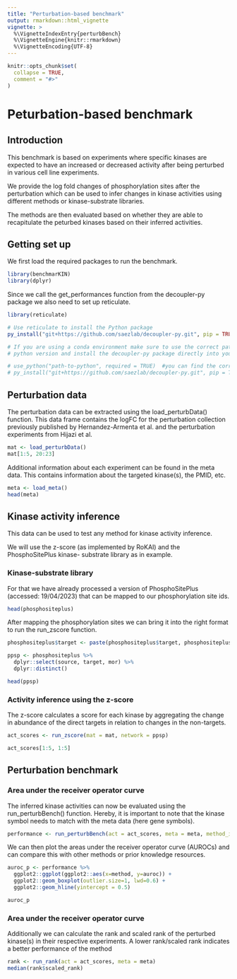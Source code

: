 ```yaml
---
title: "Perturbation-based benchmark"
output: rmarkdown::html_vignette
vignette: >
  %\VignetteIndexEntry{perturbBench}
  %\VignetteEngine{knitr::rmarkdown}
  %\VignetteEncoding{UTF-8}
---
```


```r
knitr::opts_chunk$set(
  collapse = TRUE,
  comment = "#>"
)
```

# Peturbation-based benchmark
## Introduction
This benchmark is based on experiments where specific kinases are expected to 
have an increased or decreased activity after being perturbed in 
various cell line experiments. 

We provide the log fold changes of phosphorylation sites after the perturbation
which can be used to infer changes in kinase activities using different methods
or kinase-substrate libraries. 

The methods are then evaluated based on whether they are able to recapitulate
the peturbed kinases based on their inferred activities. 

## Getting set up
We first load the required packages to run the benchmark.
```r
library(benchmarKIN)
library(dplyr)
```

Since we call the get_performances function from the decoupler-py package
we also need to set up reticulate.

```r
library(reticulate)

# Use reticulate to install the Python package
py_install("git+https://github.com/saezlab/decoupler-py.git", pip = TRUE)

# If you are using a conda environment make sure to use the correct path for your
# python version and install the decoupler-py package directly into your environment

# use_python("path-to-python", required = TRUE)  #you can find the correct path by activating your environment and typing "which python" into the terminal
# py_install("git+https://github.com/saezlab/decoupler-py.git", pip = TRUE, envname = "path-to-environment")
```

## Perturbation data
The perturbation data can be extracted using the load_perturbData() function.
This data frame contains the logFC for the perturbation collection previously
published by Hernandez-Armenta et al. and the perturbation experiments from
Hijazi et al.

```r
mat <- load_perturbData()
mat[1:5, 20:23]
```
Additional information about each experiment can be found in the meta data. This
contains information about the targeted kinase(s), the PMID, etc.

```r
meta <- load_meta()
head(meta)
```
## Kinase activity inference
This data can be used to test any method for kinase activity inference. 

We will use the z-score (as implemented by RoKAI) and the PhosphoSitePlus kinase-
substrate library as in example.

### Kinase-substrate library
For that we have already processed a version of PhosphoSitePlus (accessed: 19/04/2023)
that can be mapped to our phosphorylation site ids.

```r
head(phosphositeplus)
```
After mapping the phosphorylation sites we can bring it into the right format to
run the run_zscore function.

```r
phosphositeplus$target <- paste(phosphositeplus$target, phosphositeplus$target_protein, phosphositeplus$position, sep = "|")

ppsp <- phosphositeplus %>%
  dplyr::select(source, target, mor) %>%
  dplyr::distinct()

head(ppsp)
```

### Activity inference using the z-score 
The z-score calculates a score for each kinase by aggregating the change in
abundance of the direct targets in relation to changes in the non-targets.

```r
act_scores <- run_zscore(mat = mat, network = ppsp)

act_scores[1:5, 1:5]
```
## Perturbation benchmark
### Area under the receiver operator curve
The inferred kinase activities can now be evaluated using the run_perturbBench()
function. Hereby, it is important to note that the kinase symbol needs to match
with the meta data (here gene symbols).

```r
performance <- run_perturbBench(act = act_scores, meta = meta, method_id = "zscore_ppsp")
```

We can then plot the areas under the receiver operator curve (AUROCs) and can 
compare this with other methods or prior knowledge resources.
```r
auroc_p <- performance %>%
  ggplot2::ggplot(ggplot2::aes(x=method, y=auroc)) +
  ggplot2::geom_boxplot(outlier.size=1, lwd=0.6) +
  ggplot2::geom_hline(yintercept = 0.5)

auroc_p
```

### Area under the receiver operator curve
Additionally we can calculate the rank and scaled rank of the perturbed kinase(s)
in their respective experiments. A lower rank/scaled rank indicates a better
performance of the method

```r
rank <- run_rank(act = act_scores, meta = meta)
median(rank$scaled_rank)
```

